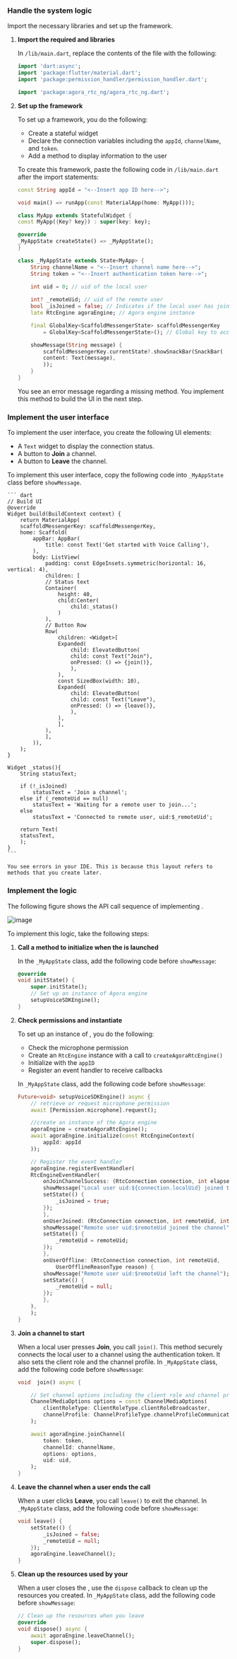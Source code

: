 <PlatformWrapper platform="flutter">

### Handle the system logic

Import the necessary <Vpl k="NAME" /> libraries and set up the <Vpl k="CLIENT" /> framework.

1. **Import the required <Vg k="COMPANY" /> and <Vpl k="NAME" /> libraries**

    In `/lib/main.dart`, replace the contents of the file with the following:

    ```dart
    import 'dart:async';
    import 'package:flutter/material.dart';
    import 'package:permission_handler/permission_handler.dart';

    import 'package:agora_rtc_ng/agora_rtc_ng.dart';
    ```

1. **Set up the <Vpl k="CLIENT" /> framework**

    To set up a <Vpl k="NAME" /> <Vpl k="CLIENT" /> framework, you do the following:
    
    * Create a stateful widget
    * Declare the connection variables including the `appId`, `channelName`, and `token`.
    * Add a method to display information to the user
        
    To create this framework, paste the following code in `/lib/main.dart` after the import statements:

    ```dart
    const String appId = "<--Insert app ID here-->";

    void main() => runApp(const MaterialApp(home: MyApp()));

    class MyApp extends StatefulWidget {
    const MyApp({Key? key}) : super(key: key);

    @override
    _MyAppState createState() => _MyAppState();
    }

    class _MyAppState extends State<MyApp> {
        String channelName = "<--Insert channel name here-->";
        String token = "<--Insert authentication token here-->";
        
        int uid = 0; // uid of the local user

        int? _remoteUid; // uid of the remote user
        bool _isJoined = false; // Indicates if the local user has joined the channel
        late RtcEngine agoraEngine; // Agora engine instance

        final GlobalKey<ScaffoldMessengerState> scaffoldMessengerKey
            = GlobalKey<ScaffoldMessengerState>(); // Global key to access the scaffold

        showMessage(String message) {
            scaffoldMessengerKey.currentState?.showSnackBar(SnackBar(
            content: Text(message),
            ));
        }
    }
    ```  

    You see an error message regarding a missing method. You implement this method to build the UI in the next step.

### Implement the user interface

To implement the user interface, you create the following UI elements:

* A `Text` widget to display the connection status.
* A button to **Join** a channel.
* A button to **Leave** the channel.

To implement this user interface, copy the following code into `_MyAppState` class before `showMessage`.

    ``` dart
    // Build UI
    @override
    Widget build(BuildContext context) {
        return MaterialApp(
        scaffoldMessengerKey: scaffoldMessengerKey,
        home: Scaffold(
            appBar: AppBar(
                title: const Text('Get started with Voice Calling'),
            ),
            body: ListView(
                padding: const EdgeInsets.symmetric(horizontal: 16, vertical: 4),
                children: [
                // Status text
                Container(
                    height: 40,
                    child:Center(
                        child:_status()
                    )
                ),
                // Button Row
                Row(
                    children: <Widget>[
                    Expanded(
                        child: ElevatedButton(
                        child: const Text("Join"),
                        onPressed: () => {join()},
                        ),
                    ),
                    const SizedBox(width: 10),
                    Expanded(
                        child: ElevatedButton(
                        child: const Text("Leave"),
                        onPressed: () => {leave()},
                        ),
                    ),
                    ],
                ),
                ],
            )),
        );
    }

    Widget _status(){
        String statusText;

        if (!_isJoined)
            statusText = 'Join a channel';
        else if (_remoteUid == null)
            statusText = 'Waiting for a remote user to join...';
        else
            statusText = 'Connected to remote user, uid:$_remoteUid';

        return Text(
        statusText,
        );
    }
    ```

    You see errors in your IDE. This is because this layout refers to methods that you create later.

### Implement the <Vpd k="PRODUCT" /> logic

The following figure shows the API call sequence of implementing  <Vpd k="PRODUCT" />.

![image](/images/voice-sdk/voice-call-logic-flutter.svg)

To implement this logic, take the following steps:

1. **Call a method to initialize <Vg k="ENGINE" /> when the <Vpl k="CLIENT" /> is launched**

    In the `_MyAppState` class, add the following code before `showMessage`:

    ``` dart
    @override
    void initState() {
        super.initState();
        // Set up an instance of Agora engine
        setupVoiceSDKEngine();
    }
    ```

1.  **Check permissions and instantiate <Vg k="ENGINE" />**

    To set up an instance of <Vg k="ENGINE" />, you do the following: 
    
    * Check the microphone permission
    * Create an `RtcEngine` instance with a call to `createAgoraRtcEngine()`
    * Initialize <Vg k="ENGINE" /> with the `appID`
    * Register an event handler to receive <Vg k="ENGINE" /> callbacks

    In `_MyAppState` class, add the following code before `showMessage`:

    ``` dart
    Future<void> setupVoiceSDKEngine() async {
        // retrieve or request microphone permission
        await [Permission.microphone].request();

        //create an instance of the Agora engine
        agoraEngine = createAgoraRtcEngine();
        await agoraEngine.initialize(const RtcEngineContext(
            appId: appId
        ));

        // Register the event handler
        agoraEngine.registerEventHandler(
        RtcEngineEventHandler(
            onJoinChannelSuccess: (RtcConnection connection, int elapsed) {
            showMessage("Local user uid:${connection.localUid} joined the channel");
            setState(() {
                _isJoined = true;
            });
            },
            onUserJoined: (RtcConnection connection, int remoteUid, int elapsed) {
            showMessage("Remote user uid:$remoteUid joined the channel");
            setState(() {
                _remoteUid = remoteUid;
            });
            },
            onUserOffline: (RtcConnection connection, int remoteUid,
                UserOfflineReasonType reason) {
            showMessage("Remote user uid:$remoteUid left the channel");
            setState(() {
                _remoteUid = null;
            });
            },
        ),
        );
    }
    ```

1.  **Join a channel to start  <Vpd k="PRODUCT" />**

    When a local user presses **Join**, you call `join()`. This method securely connects the local user to a channel using the authentication token. It also sets the client role and the channel profile. In `_MyAppState` class, add the following code before `showMessage`:

    ``` dart
    void  join() async {

        // Set channel options including the client role and channel profile
        ChannelMediaOptions options = const ChannelMediaOptions(
            clientRoleType: ClientRoleType.clientRoleBroadcaster,
            channelProfile: ChannelProfileType.channelProfileCommunication,
        );

        await agoraEngine.joinChannel(
            token: token,
            channelId: channelName,
            options: options,
            uid: uid,
        );
    }
    ```

1.  **Leave the channel when a user ends the call**

    When a user clicks **Leave**, you call `leave()` to exit the channel. In `_MyAppState` class, add the following code before `showMessage`:

    ``` dart
    void leave() {
        setState(() {
            _isJoined = false;
            _remoteUid = null;
        });
        agoraEngine.leaveChannel();
    }
    ```

1.  **Clean up the resources used by your <Vpl k="CLIENT" />**

    When a user closes the <Vpl k="CLIENT" />, use the `dispose` callback to clean up the resources you created. In `_MyAppState` class, add the following code before `showMessage`:

    ``` dart
    // Clean up the resources when you leave
    @override
    void dispose() async {
        await agoraEngine.leaveChannel();
        super.dispose();
    }
    ```

</PlatformWrapper>